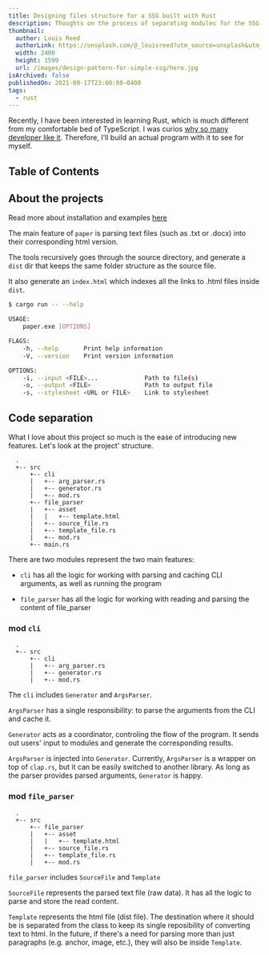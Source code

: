 ```yaml
---
title: Designing files structure for a SSG built with Rust
description: Thoughts on the process of separating modules for the SSG paper
thumbnail:
  author: Louis Reed
  authorLink: https://unsplash.com/@_louisreed?utm_source=unsplash&utm_medium=referral&utm_content=creditCopyText
  width: 2400
  height: 1599
  url: /images/design-pattern-for-simple-ssg/hero.jpg
isArchived: false
publishedOn: 2021-09-17T23:00:00-0400
tags:
  - rust
---
```


Recently, I have been interested in learning Rust, which is much different from my comfortable bed of TypeScript. I was curios [why so many developer like it](https://insights.stackoverflow.com/survey/2021). Therefore, I'll build an actual program with it to see for myself.

## Table of Contents

## About the projects

Read more about installation and examples [here](https://github.com/Andrewnt219/paper)

The main feature of `paper` is parsing text files (such as .txt or .docx) into their corresponding html version.

The tools recursively goes through the source directory, and generate a `dist` dir that keeps the same folder structure as the source file.

It also generate an `index.html` which indexes all the links to .html files inside `dist`.

```bash
$ cargo run -- --help

USAGE:
    paper.exe [OPTIONS]

FLAGS:
    -h, --help       Print help information
    -V, --version    Print version information

OPTIONS:
    -i, --input <FILE>...             Path to file(s)
    -o, --output <FILE>               Path to output file
    -s, --stylesheet <URL or FILE>    Link to stylesheet
```

## Code separation

What I love about this project so much is the ease of introducing new features. Let's look at the project' structure.

```
  .
  +-- src
      +-- cli
      |   +-- arg_parser.rs
      |   +-- generator.rs
      |   +-- mod.rs
      +-- file_parser
      |   +-- asset
      |   |   +-- template.html
      |   +-- source_file.rs
      |   +-- template_file.rs
      |   +-- mod.rs
      +-- main.rs

```

There are two modules represent the two main features:

- `cli` has all the logic for working with parsing and caching CLI arguments, as well as running the program

- `file_parser` has all the logic for working with reading and parsing the content of file_parser

### mod `cli`

```
  .
  +-- src
      +-- cli
      |   +-- arg_parser.rs
      |   +-- generator.rs
      |   +-- mod.rs

```

The `cli` includes `Generator` and `ArgsParser`.

`ArgsParser` has a single responsibility: to parse the arguments from the CLI and cache it.

`Generator` acts as a coordinator, controling the flow of the program. It sends out users' input to modules and generate the corresponding results.

`ArgsParser` is injected into `Generator`. Currently, `ArgsParser` is a wrapper on top of `clap.rs`, but it can be easily switched to another library. As long as the parser provides parsed arguments, `Generator` is happy.

### mod `file_parser`

```
  .
  +-- src
      +-- file_parser
      |   +-- asset
      |   |   +-- template.html
      |   +-- source_file.rs
      |   +-- template_file.rs
      |   +-- mod.rs
```

`file_parser` includes `SourceFile` and `Template`

`SourceFile` represents the parsed text file (raw data). It has all the logic to parse and store the read content.

`Template` represents the html file (dist file). The destination where it should be is separated from the class to keep its single reposibility of converting text to html. In the future, if there's a need for parsing more than just paragraphs (e.g. anchor, image, etc.), they will also be inside `Template`.
